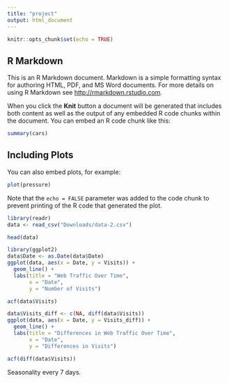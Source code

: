 ```yaml
---
title: "project"
output: html_document
---
```


```r
knitr::opts_chunk$set(echo = TRUE)
```

## R Markdown

This is an R Markdown document. Markdown is a simple formatting syntax for authoring HTML, PDF, and MS Word documents. For more details on using R Markdown see <http://rmarkdown.rstudio.com>.

When you click the **Knit** button a document will be generated that includes both content as well as the output of any embedded R code chunks within the document. You can embed an R code chunk like this:

```r
summary(cars)
```

## Including Plots

You can also embed plots, for example:

```r
plot(pressure)
```

Note that the `echo = FALSE` parameter was added to the code chunk to prevent printing of the R code that generated the plot.
```r
library(readr)
data <- read_csv("Downloads/data-2.csv")
```

```r
head(data)
```
```r
library(ggplot2)
data$Date <- as.Date(data$Date)
ggplot(data, aes(x = Date, y = Visits)) +
  geom_line() +
  labs(title = "Web Traffic Over Time",
       x = "Date",
       y = "Number of Visits")
```
```r
acf(data$Visits)
```


```r
data$Visits_diff <- c(NA, diff(data$Visits))
ggplot(data, aes(x = Date, y = Visits_diff)) +
  geom_line() +
  labs(title = "Differences in Web Traffic Over Time",
       x = "Date",
       y = "Differences in Visits")
```
```r
acf(diff(data$Visits))
```
Seasonality every 7 days.
